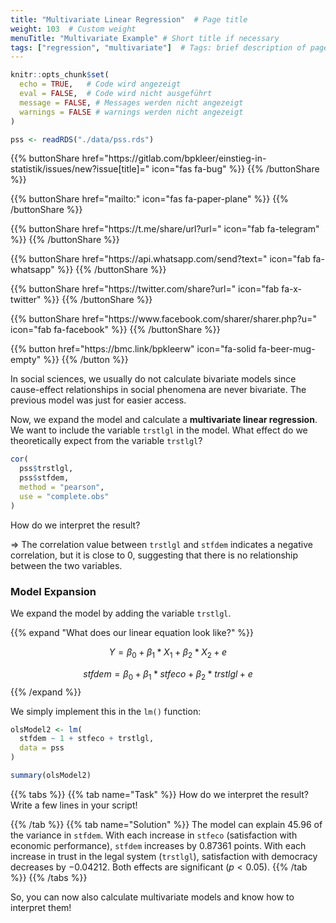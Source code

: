 ```yaml
---
title: "Multivariate Linear Regression"  # Page title
weight: 103  # Custom weight 
menuTitle: "Multivariate Example" # Short title if necessary
tags: ["regression", "multivariate"]  # Tags: brief description of page content
---
```

```r
knitr::opts_chunk$set(
  echo = TRUE,   # Code wird angezeigt
  eval = FALSE,  # Code wird nicht ausgeführt
  message = FALSE, # Messages werden nicht angezeigt
  warnings = FALSE # warnings werden nicht angezeigt
)

pss <- readRDS("./data/pss.rds")
```

{{% buttonShare href=\"https\:\/\/gitlab.com\/bpkleer\/einstieg-in-statistik\/issues\/new?issue[title]=\" icon=\"fas fa-bug\" %}} {{% /buttonShare %}}  

{{% buttonShare href=\"mailto\:\" icon=\"fas fa-paper-plane\" %}} {{% /buttonShare %}}

{{% buttonShare href=\"https\:\/\/t.me\/share\/url?url=\" icon=\"fab fa-telegram\" %}} {{% /buttonShare %}}

{{% buttonShare href=\"https\:\/\/api.whatsapp.com\/send?text=\" icon=\"fab fa-whatsapp\" %}} {{% /buttonShare %}}

{{% buttonShare href=\"https\:\/\/twitter.com\/share?url=\" icon=\"fab fa-x-twitter\" %}} {{% /buttonShare %}}

{{% buttonShare href=\"https\:\/\/www.facebook.com\/sharer\/sharer.php?u=\" icon=\"fab fa-facebook\" %}} {{% /buttonShare %}}

{{% button href=\"https\:\/\/bmc.link\/bpkleerw\" icon=\"fa-solid fa-beer-mug-empty\" %}} {{% /button %}}

In social sciences, we usually do not calculate bivariate models since cause-effect relationships in social phenomena are never bivariate. The previous model was just for easier access.

Now, we expand the model and calculate a **multivariate linear regression**. We want to include the variable `trstlgl` in the model. What effect do we theoretically expect from the variable `trstlgl`?
```r
cor(
  pss$trstlgl, 
  pss$stfdem,
  method = "pearson", 
  use = "complete.obs"
)
```

How do we interpret the result?

$\Rightarrow$ The correlation value between `trstlgl` and `stfdem` indicates a negative correlation, but it is close to $0$, suggesting that there is no relationship between the two variables.

### Model Expansion
We expand the model by adding the variable `trstlgl`.

{{% expand \"What does our linear equation look like?\" %}}

$$Y = \beta_0 + \beta_1*X_1 + \beta_2*X_2 + e$$

$$stfdem = \beta_0 + \beta_1*stfeco + \beta_2*trstlgl + e$$
{{% /expand %}}

We simply implement this in the `lm()` function:
```r
olsModel2 <- lm(
  stfdem ~ 1 + stfeco + trstlgl,   
  data = pss
)            

summary(olsModel2)
```

{{% tabs %}}
{{% tab name=\"Task\" %}}
How do we interpret the result? Write a few lines in your script!

{{% /tab %}}
{{% tab name=\"Solution\" %}}
The model can explain $45.96 %$ of the variance in `stfdem`. With each increase in `stfeco` (satisfaction with economic performance), `stfdem` increases by $0.87361$ points. With each increase in trust in the legal system (`trstlgl`), satisfaction with democracy decreases by $-0.04212$. Both effects are significant ($p<0.05$).
{{% /tab %}}
{{% /tabs %}}

So, you can now also calculate multivariate models and know how to interpret them!
